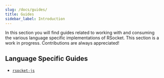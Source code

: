 ```yaml
---
slug: /docs/guides/
title: Guides
sidebar_label: Introduction
---
```


In this section you will find guides related to working with and consuming the various language specific implementations of RSocket. This section is a work in progress. Contributions are always appreciated!

## Language Specific Guides

- [`rsocket-js`](./rsocket-js/index.mdx)
